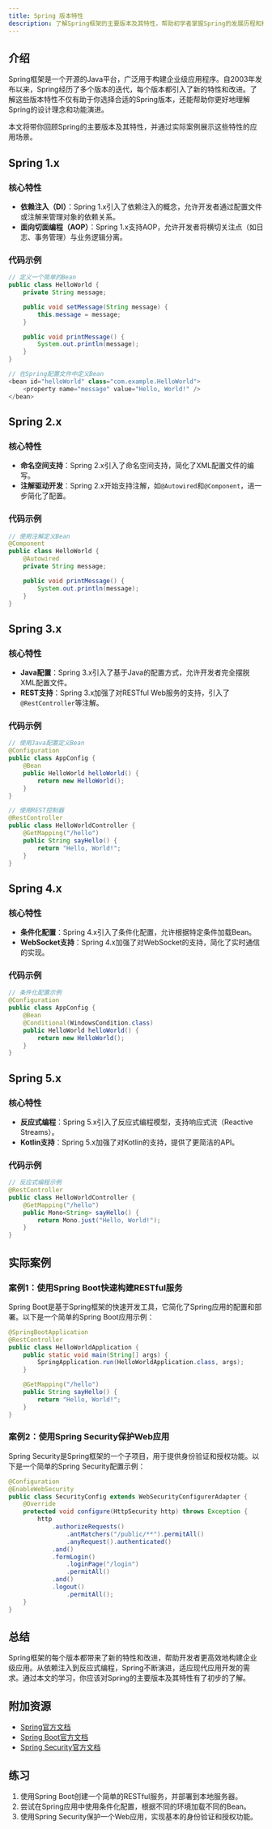 ```yaml
---
title: Spring 版本特性
description: 了解Spring框架的主要版本及其特性，帮助初学者掌握Spring的发展历程和核心功能。
---
```


## 介绍

Spring框架是一个开源的Java平台，广泛用于构建企业级应用程序。自2003年发布以来，Spring经历了多个版本的迭代，每个版本都引入了新的特性和改进。了解这些版本特性不仅有助于你选择合适的Spring版本，还能帮助你更好地理解Spring的设计理念和功能演进。

本文将带你回顾Spring的主要版本及其特性，并通过实际案例展示这些特性的应用场景。

## Spring 1.x

### 核心特性
- **依赖注入（DI）**：Spring 1.x引入了依赖注入的概念，允许开发者通过配置文件或注解来管理对象的依赖关系。
- **面向切面编程（AOP）**：Spring 1.x支持AOP，允许开发者将横切关注点（如日志、事务管理）与业务逻辑分离。

### 代码示例
```java
// 定义一个简单的Bean
public class HelloWorld {
    private String message;

    public void setMessage(String message) {
        this.message = message;
    }

    public void printMessage() {
        System.out.println(message);
    }
}

// 在Spring配置文件中定义Bean
<bean id="helloWorld" class="com.example.HelloWorld">
    <property name="message" value="Hello, World!" />
</bean>
```

## Spring 2.x

### 核心特性
- **命名空间支持**：Spring 2.x引入了命名空间支持，简化了XML配置文件的编写。
- **注解驱动开发**：Spring 2.x开始支持注解，如`@Autowired`和`@Component`，进一步简化了配置。

### 代码示例
```java
// 使用注解定义Bean
@Component
public class HelloWorld {
    @Autowired
    private String message;

    public void printMessage() {
        System.out.println(message);
    }
}
```

## Spring 3.x

### 核心特性
- **Java配置**：Spring 3.x引入了基于Java的配置方式，允许开发者完全摆脱XML配置文件。
- **REST支持**：Spring 3.x加强了对RESTful Web服务的支持，引入了`@RestController`等注解。

### 代码示例
```java
// 使用Java配置定义Bean
@Configuration
public class AppConfig {
    @Bean
    public HelloWorld helloWorld() {
        return new HelloWorld();
    }
}

// 使用REST控制器
@RestController
public class HelloWorldController {
    @GetMapping("/hello")
    public String sayHello() {
        return "Hello, World!";
    }
}
```

## Spring 4.x

### 核心特性
- **条件化配置**：Spring 4.x引入了条件化配置，允许根据特定条件加载Bean。
- **WebSocket支持**：Spring 4.x加强了对WebSocket的支持，简化了实时通信的实现。

### 代码示例
```java
// 条件化配置示例
@Configuration
public class AppConfig {
    @Bean
    @Conditional(WindowsCondition.class)
    public HelloWorld helloWorld() {
        return new HelloWorld();
    }
}
```

## Spring 5.x

### 核心特性
- **反应式编程**：Spring 5.x引入了反应式编程模型，支持响应式流（Reactive Streams）。
- **Kotlin支持**：Spring 5.x加强了对Kotlin的支持，提供了更简洁的API。

### 代码示例
```java
// 反应式编程示例
@RestController
public class HelloWorldController {
    @GetMapping("/hello")
    public Mono<String> sayHello() {
        return Mono.just("Hello, World!");
    }
}
```

## 实际案例

### 案例1：使用Spring Boot快速构建RESTful服务
Spring Boot是基于Spring框架的快速开发工具，它简化了Spring应用的配置和部署。以下是一个简单的Spring Boot应用示例：

```java
@SpringBootApplication
@RestController
public class HelloWorldApplication {
    public static void main(String[] args) {
        SpringApplication.run(HelloWorldApplication.class, args);
    }

    @GetMapping("/hello")
    public String sayHello() {
        return "Hello, World!";
    }
}
```

### 案例2：使用Spring Security保护Web应用
Spring Security是Spring框架的一个子项目，用于提供身份验证和授权功能。以下是一个简单的Spring Security配置示例：

```java
@Configuration
@EnableWebSecurity
public class SecurityConfig extends WebSecurityConfigurerAdapter {
    @Override
    protected void configure(HttpSecurity http) throws Exception {
        http
            .authorizeRequests()
                .antMatchers("/public/**").permitAll()
                .anyRequest().authenticated()
            .and()
            .formLogin()
                .loginPage("/login")
                .permitAll()
            .and()
            .logout()
                .permitAll();
    }
}
```

## 总结

Spring框架的每个版本都带来了新的特性和改进，帮助开发者更高效地构建企业级应用。从依赖注入到反应式编程，Spring不断演进，适应现代应用开发的需求。通过本文的学习，你应该对Spring的主要版本及其特性有了初步的了解。

## 附加资源

- [Spring官方文档](https://spring.io/projects/spring-framework)
- [Spring Boot官方文档](https://spring.io/projects/spring-boot)
- [Spring Security官方文档](https://spring.io/projects/spring-security)

## 练习

1. 使用Spring Boot创建一个简单的RESTful服务，并部署到本地服务器。
2. 尝试在Spring应用中使用条件化配置，根据不同的环境加载不同的Bean。
3. 使用Spring Security保护一个Web应用，实现基本的身份验证和授权功能。
